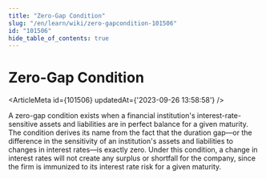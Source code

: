 ```yaml
---
title: "Zero-Gap Condition"
slug: "/en/learn/wiki/zero-gapcondition-101506"
id: "101506"
hide_table_of_contents: true
---
```



# Zero-Gap Condition

<ArticleMeta id={101506} updatedAt={'2023-09-26 13:58:58'} />
<div className='border-solid border-b border-t-0 my-4 border-[var(--ifm-color-gray-300)]' />

A zero-gap condition exists when a financial institution's interest-rate-sensitive assets and liabilities are in perfect balance for a given maturity. The condition derives its name from the fact that the duration gap—or the difference in the sensitivity of an institution's assets and liabilities to changes in interest rates—is exactly zero. Under this condition, a change in interest rates will not create any surplus or shortfall for the company, since the firm is immunized to its interest rate risk for a given maturity.

